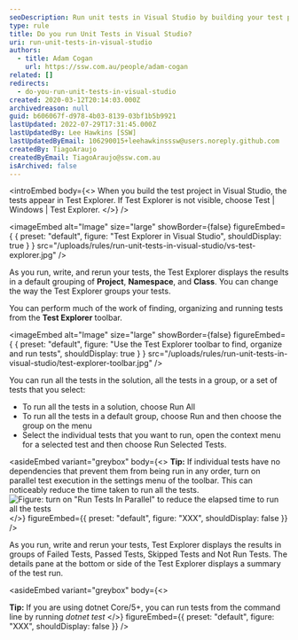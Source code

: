 ```yaml
---
seoDescription: Run unit tests in Visual Studio by building your test project and exploring results in Test Explorer.
type: rule
title: Do you run Unit Tests in Visual Studio?
uri: run-unit-tests-in-visual-studio
authors:
  - title: Adam Cogan
    url: https://ssw.com.au/people/adam-cogan
related: []
redirects:
  - do-you-run-unit-tests-in-visual-studio
created: 2020-03-12T20:14:03.000Z
archivedreason: null
guid: b606067f-d978-4b03-8139-03bf1b5b9921
lastUpdated: 2022-07-29T17:31:45.000Z
lastUpdatedBy: Lee Hawkins [SSW]
lastUpdatedByEmail: 106290015+leehawkinsssw@users.noreply.github.com
createdBy: TiagoAraujo
createdByEmail: TiagoAraujo@ssw.com.au
isArchived: false
---
```


<introEmbed
  body={<>
When you build the test project in Visual Studio, the tests appear in Test Explorer. If Test Explorer is not visible, choose Test | Windows | Test Explorer.
  </>}
/>

<imageEmbed
  alt="Image"
  size="large"
  showBorder={false}
  figureEmbed={ {
    preset: "default",
    figure: "Test Explorer in Visual Studio",
    shouldDisplay: true
  } }
  src="/uploads/rules/run-unit-tests-in-visual-studio/vs-test-explorer.jpg"
/>


As you run, write, and rerun your tests, the Test Explorer displays the results in a default grouping of **Project**, **Namespace**, and **Class**. You can change the way the Test Explorer groups your tests.

You can perform much of the work of finding, organizing and running tests from the **Test Explorer** toolbar.


<imageEmbed
  alt="Image"
  size="large"
  showBorder={false}
  figureEmbed={ {
    preset: "default",
    figure: "Use the Test Explorer toolbar to find, organize and run tests",
    shouldDisplay: true
  } }
  src="/uploads/rules/run-unit-tests-in-visual-studio/test-explorer-toolbar.jpg"
/>


You can run all the tests in the solution, all the tests in a group, or a set of tests that you select:

- To run all the tests in a solution, choose Run All
- To run all the tests in a default group, choose Run and then choose the group on the menu
- Select the individual tests that you want to run, open the context menu for a selected test and then choose Run Selected Tests.


<asideEmbed
  variant="greybox"
  body={<>
    **Tip:** If individual tests have no dependencies that prevent them from being run in any order, turn on parallel test execution in the settings menu of the toolbar. This can noticeably reduce the time taken to run all the tests.
![Figure: turn on "Run Tests In Parallel" to reduce the elapsed time to run all the tests](/uploads/rules/run-unit-tests-in-visual-studio/test-explorer-parallel-runs.jpg)
  </>}
  figureEmbed={{
    preset: "default",
    figure: "XXX",
    shouldDisplay: false
  }}
/>

As you run, write and rerun your tests, Test Explorer displays the results in groups of Failed Tests, Passed Tests, Skipped Tests and Not Run Tests. The details pane at the bottom or side of the Test Explorer displays a summary of the test run.


<asideEmbed
  variant="greybox"
  body={<>
    
**Tip:** If you are using dotnet Core/5+, you can run tests from the command line by running _dotnet test_
  </>}
  figureEmbed={{
    preset: "default",
    figure: "XXX",
    shouldDisplay: false
  }}
/>
